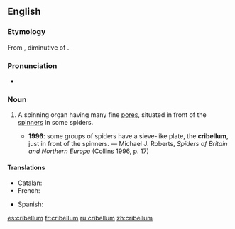 ==English==
{{wikipedia}}

===Etymology===
From {{etyl|la|en}} {{term|cribellum|lang=la}}, diminutive of {{term|cribrum||sieve|lang=la}}.

===Pronunciation===
* {{IPA|/kɹɪˈbɛləm/}}

===Noun===
{{en-noun|cribella}}

# {{context|zoology|lang=en}} A spinning organ having many fine [[pores]], situated in front of the [[spinner]]s in some spiders.
#* '''1996''': some groups of spiders have a sieve-like plate, the '''cribellum''', just in front of the spinners. — Michael J. Roberts, ''Spiders of Britain and Northern Europe'' (Collins 1996, p. 17)

====Translations====
{{trans-top|spinning organ}}
* Catalan: {{t|ca|cribel|m}}
* French: {{t|fr|cribellum|m}}
{{trans-mid}}
* Spanish: {{t|es|cribelo|m}}
{{trans-bottom}}

[[es:cribellum]]
[[fr:cribellum]]
[[ru:cribellum]]
[[zh:cribellum]]